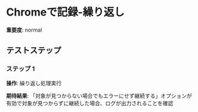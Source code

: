 # Chromeで記録-繰り返し

**重要度**: normal

## テストステップ

### ステップ 1

**操作**: 繰り返し処理実行

**期待結果**:
「対象が見つからない場合でもエラーにせず継続する」オプションが有効で対象が見つからずに継続した場合、ログが出力されることを確認


